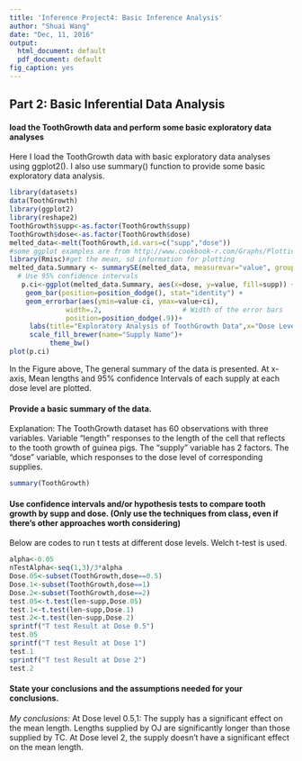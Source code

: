 ```yaml
---
title: 'Inference Project4: Basic Inference Analysis'
author: "Shuai Wang"
date: "Dec, 11, 2016"
output:
  html_document: default
  pdf_document: default
fig_caption: yes
---
```


## Part 2: Basic Inferential Data Analysis

#### load the ToothGrowth data and perform some basic exploratory data analyses

Here I load the ToothGrowth data with basic exploratory data analyses using ggplot2(). I also use summary() function to provide some basic exploratory data analysis.

```r
library(datasets)
data(ToothGrowth)
library(ggplot2)
library(reshape2)
ToothGrowth$supp<-as.factor(ToothGrowth$supp)
ToothGrowth$dose<-as.factor(ToothGrowth$dose)
melted_data<-melt(ToothGrowth,id.vars=c("supp","dose"))
#some ggplot examples are from http://www.cookbook-r.com/Graphs/Plotting_means_and_error_bars_(ggplot2)/
library(Rmisc)#get the mean, sd information for plotting
melted_data.Summary <- summarySE(melted_data, measurevar="value", groupvars=c("supp","dose"))
  # Use 95% confidence intervals
   p.ci<-ggplot(melted_data.Summary, aes(x=dose, y=value, fill=supp)) + 
    geom_bar(position=position_dodge(), stat="identity") +
    geom_errorbar(aes(ymin=value-ci, ymax=value+ci),
              width=.2,                    # Width of the error bars
              position=position_dodge(.9))+
     labs(title="Exploratory Analysis of ToothGrowth Data",x="Dose Level",y="Length")+
     scale_fill_brewer(name="Supply Name")+
          theme_bw()
plot(p.ci)
```

In the Figure above, The general summary of the data is presented. At x-axis, Mean lengths and 95% confidence Intervals of each supply at each dose level are plotted.

#### Provide a basic summary of the data.

Explanation: The ToothGrowth dataset has 60 observations with three variables. Variable "length" responses to the length of the cell that reflects to the tooth growth of guinea pigs. The "supply" variable has 2 factors. The "dose" variable, which responses to the dose level of corresponding supplies.

```r
summary(ToothGrowth)
```
#### Use confidence intervals and/or hypothesis tests to compare tooth growth by supp and dose. (Only use the techniques from class, even if there's other approaches worth considering)

Below are codes to run t tests at different dose levels. Welch t-test is used.
```r
alpha<-0.05
nTestAlpha<-seq(1,3)/3*alpha
Dose.05<-subset(ToothGrowth,dose==0.5)
Dose.1<-subset(ToothGrowth,dose==1)
Dose.2<-subset(ToothGrowth,dose==2)
test.05<-t.test(len~supp,Dose.05)
test.1<-t.test(len~supp,Dose.1)
test.2<-t.test(len~supp,Dose.2)
sprintf("T test Result at Dose 0.5")
test.05
sprintf("T test Result at Dose 1")
test.1
sprintf("T test Result at Dose 2")
test.2
```
#### State your conclusions and the assumptions needed for your conclusions.

_My conclusions:_ 
At Dose level 0.5,1: The supply has a significant effect on the mean length. Lengths supplied by OJ are significantly longer than those supplied by TC. At Dose level 2, the supply doesn't have a significant effect on the mean length.
